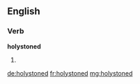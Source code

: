 ==English==

===Verb===
'''holystoned'''

# {{past of|[[holystone]]}}

[[de:holystoned]]
[[fr:holystoned]]
[[mg:holystoned]]